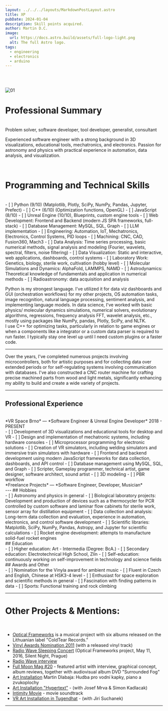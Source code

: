 ```yaml
---
layout: ../../../layouts/MarkdownPostLayout.astro
title: XP
pubDate: 2024-01-04
description: Skill points acquired.
author: Martin D.C.
image:
  url: https://docs.astro.build/assets/full-logo-light.png
  alt: The full Astro logo.
tags:
  - engineering
  - electronics
  - arduino
---
```


<br/><br/>

![01](a1.jpg)

# Professional Summary
<br/>
Problem solver, software developer, tool developer, generalist, consultant

Experienced software engineer with a strong background in 3D visualizations, educational tools, mechatronics, and electronics. Passion for astronomy and physics with practical experience in automation, data analysis, and visualization.


<br/>

# Programming and Technical Skills
<br/>
- [ ] Python (9/10) (Matplotlib, Plotly, SciPy, NumPy, Pandas, Jupyter, Prefect)
- [ ] C++ (6/10) (Optimization functions, OpenGL)
- [ ] JavaScript (8/10)
- [ ] Unreal Engine (10/10), Blueprints, custom engine tools
- [ ] Web Development: Frontend and Backend (modern JS SPA frameworks, full-stack)
- [ ] Database Management: MySQL, SQL, Graph
- [ ] LLM implementation
- [ ] Engineering: Automation, IoT, Mechatronics, Electronics, Control Systems, PID loops
- [ ] Machining: CNC, CAD, Fusion360, Mach3
- [ ] Data Analysis: Time series processing, basic numerical methods, signal analysis and modeling (Fourier, wavelets, spectral, filters, noise filtering)
- [ ] Data Visualization: Static and interactive, web applications, dashboards, control systems
- [ ] Laboratory Work: Genetics, biology, sterile work, cultivation (hobby level)
- [ ] Molecular Simulations and Dynamics: AlphaFold, LAMMPS, NAMD
- [ ] Astrodynamics: Theoretical knowledge of fundamentals and application in numerical methods
- [ ] Radioastronomy: data acquisition and analysis
<br/>

Python is my strongest language. I've utilized it for data viz dashboards and GUI (orchestration workflows) for my other projects, OS automation tasks, image recognition, natural language processing, sentiment analysis, and implementing language models. In data science, I've worked with basic physics/ molecular dynamics simulations, numerical solvers, evolutionary algorithms, regressions, frequency analysis FFT, wavelet analysis, etc., mostly using packages like NumPy, pandas, Plotly, SciPy, and NLTK. 
<br/>
I use C++ for optimizing tasks, particularly in relation to game engines or when a components like a integrator or a custom data parser is required to run faster. I typically stay one level up until I need custom plugins or a faster code.



---


Over the years, I've completed numerous projects involving microcontrollers, both for artistic purposes and for collecting data over extended periods or for self-regulating systems involving communication with databases. I've also constructed a CNC router machine for crafting precise machined parts from wood and light metals, significantly enhancing my ability to build and create a wide variety of projects.

---


## Professional Experience
<br/>
*VR Space Brno* — *Software Engineer & Unreal Engine Developer*
2018 - PRESENT
<br/>
- [ ] Development of 3D visualizations and educational tools for desktop and VR
- [ ] Design and implementation of mechatronic systems, including hardware consoles
- [ ] Microprocessor programming for electronic solutions
- [ ] Creation of VR simulators, including welding simulators and immersive train simulators with hardware
- [ ] Frontend and backend development using modern JavaScript frameworks for data collection, dashboards, and API control
- [ ] Database management using MySQL, SQL, and Graph
- [ ] Scripter, Gameplay programmer, technical artist, game designer, software architect, sound artist
- [ ] 3D modeling
- [ ] PBR workflow
<br/>
*Freelance Projects* — *Software Engineer, Developer, Musician*
<br/>
---
## Hobbies
<br/>
- [ ] Astronomy and physics in general
- [ ] Biological laboratory projects: Development and production of devices such as a thermocycler for PCR controlled by custom software and laminar flow cabinets for sterile work, sensor array for distillation equipment
- [ ] Data collection and analysis: Long-term data collection and evaluation, experience in automation, electronics, and control software development
- [ ] Scientific libraries: Matplotlib, SciPy, NumPy, Pandas, Astropy, and Jupyter for scientific calculations
- [ ] Rocket engine development: attempts to manufacture solid-fuel rocket engines
<br/>
## Education
<br/>
- [ ] Higher education: Art - Intermedia (Degree: BcA.)
- [ ] Secondary education: Electrotechnical High School, Zlín
- [ ] Self-education: continuously working on self-improvement in technology and science fields
<br/>
## Awards and Other
<br/>
- [ ] Nomination for the Vinyla award for ambient music
- [ ] Fluent in Czech and English, Chinese at HSK3-4 level
- [ ] Enthusiast for space exploration and scientific methods in general
- [ ] Fascination with finding patterns in data
- [ ] Sports: Functional training and rock climbing

---

# Other Projects & Mentions:

<br/>

- [Optical Frameworks](https://coldtearrecords.bandcamp.com/music) is a musical project with six albums released on the Lithuanian label "ColdTear Records."
- [Vinyl Awards Nomination 2011](http://vinyla.cz/cena/optical-frameworks/) (with a released vinyl track)
- [Radio Wave Sleeping Concert](https://www.fullmoonzine.cz/novinky/analogove-usinani-silent-night-poseste) (Optical Frameworks project, May 11, 2016, Silent Night, Prague)
- [Radio Wave interview](https://wave.rozhlas.cz/optical-frameworks-hostem-poradu-wavetroniq-5266764)
- [Full Moon Mag #20](https://www.fullmoonzine.cz/full-moon-20-vanocni-idylka-s-davidem-lynchem) - featured artist with interview, graphical concept, album reviews, together with audiovisual album DVD "Surrounded Fog"
- [Art Installation](https://www.artmap.cz/martin-dlabaja-hudba-pro-vodni-kapky-piano-a-zvukoplochy-0/) Martin Dlabaja: Hudba pro vodní kapky, piano a zvukoplochy
- [Art Installation "Hypertext"](https://www.artmap.cz/hypertext-0/) - (with Josef Mrva & Simon Kadlacak)
- [Intimity Movie](https://www.csfd.cz/film/366040-intimity/) - movie soundtrack
- [VR Art Installation in Tugendhat](https://www.artmap.cz/intepretace-5-archipartitura/) - (with Jiri Suchanek)

---